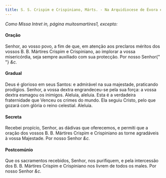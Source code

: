 ```yaml
---
title: S. S. Crispim e Crispiniano, Márts. - Na Arquidiocese de Évora e Diocese de Beja
---
```


<em>Como Missa Intret in, página muitosmartires1, excepto:</em>

#### Oração

<div class="container-fluid">
  <div class="row">
    <span class="text-justify"></span>
<span class="text-justify">
      Senhor, ao vosso povo, a fim de que, em atenção aos preclaros méritos dos
      vossos B. B. Mártires Crispim e Crispiniano, ao implorar a vossa
      misericórdia, seja sempre auxiliado com sua protecção. Por nosso Senhor{" "}
      <em>&c.</em>
    </span>
</div>

#### Gradual

<div class="container-fluid">
  <div class="row">
    <span class="text-justify"></span>
<span class="text-justify">
      Deus é glorioso em seus Santos: e admirável na sua majestade, praticando
      prodígios. Senhor, a vossa dextra engrandeceu-se pela sua força: a vossa
      dextra esmagou os inimigos.
    </span>
<span class="text-justify"></span>
<span class="text-justify">
      Aleluia, aleluia. Esta é a verdadeira fraternidade que Venceu os crimes do
      mundo. Ela seguiu Cristo, pelo que gozará com glória o reino celestial.
      Aleluia.
    </span>
</div>

#### Secreta

<div class="container-fluid">
  <div class="row">
    <span class="text-justify"></span>
<span class="text-justify">
      Recebei propício, Senhor, as dádivas que oferecemos, e permiti que a
      oração dos vossos B. B. Mártires Crispim e Crispiniano as torne agradáveis
      à vossa Majestade. Por nosso Senhor <em>&c.</em>
    </span>
</div>

#### Postcomúnio

<div class="container-fluid">
  <div class="row">
    <span class="text-justify"></span>
<span class="text-justify">
      Que os sacramentos recebidos, Senhor, nos purifiquem, e pela intercessão
      dos B. B. Mártires Crispim e Crispiniano nos livrem de todos os males. Por
      nosso Senhor <em>&c.</em>
    </span>
</div>
